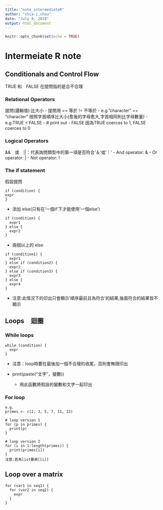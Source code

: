 ```yaml
---
title: "note_intermediateR"
author: "chia-i,chou"
date: "July 9, 2018"
output: html_document
---
```


```r
knitr::opts_chunk$set(echo = TRUE)
```
# Intermeiate R note


## Conditionals and Control Flow
TRUE 和　FALSE 在提問指的是合不合理

### Relational Operators
提問(邏輯值):比大小
- 提問用  == 等於   != 不等於
- e.g."character" == "character" 按照字首順序比大小(愈後的字母愈大,字首相同則比字母數量) 
- e.g.TRUE < FALSE
- # print out
-     FALSE     因為TRUE coerces to 1, FALSE coerces to 0

### Logical Operators
&&　或　||：代表詢問類型中的第一項是否符合'＆'或'｜'
- And operator: &
- Or operator: |
- Not operator: !

### The if statement
假設提問
```
if (condition) {
expr
}
```
- 添加 else(只有在'一個if'下才能使用'一個else')
```
if (condition) {
  expr1
} else {
  expr2
}
```
- 兩個以上的 else
```
if (condition1) {
  expr1
} else if (condition2) {
  expr2
} else if (condition3) {
  expr3
} else {
  expr4
}
```
- 注意:此情況下的印出只會顯示'順序最前且為符合'的結果,後面符合的結果皆不顯示


## Loops　迴圈


### While loops
```
while (condition) {
  expr
}
```
- 注意：loop時要在最後加一個不合理的收尾，否則會無限印出

- print(paste("文字"，變數))
  - 用此函數將假設的變數和文字一起印出


### For loop
```
e.g.
primes <- c(2, 3, 5, 7, 11, 13)

# loop version 1
for (p in primes) {
  print(p)
}

# loop version 2
for (i in 1:length(primes)) {
  print(primes[i])
}
注意:若為list要用[[i]]
```

## Loop over a matrix
```
for (var1 in seq1) {
  for (var2 in seq2) {
    expr
  }
}

```

